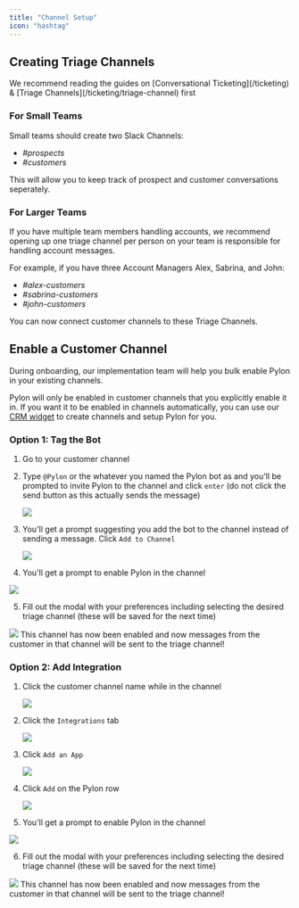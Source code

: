 ```yaml
---
title: "Channel Setup"
icon: "hashtag"
---
```


## Creating Triage Channels

<Tip>
  We recommend reading the guides on [Conversational Ticketing](/ticketing) &
  [Triage Channels](/ticketing/triage-channel) first
</Tip>

### For Small Teams

Small teams should create two Slack Channels:

- _#prospects_
- _#customers_

This will allow you to keep track of prospect and customer conversations
seperately.

### For Larger Teams

If you have multiple team members handling accounts, we recommend opening up one
triage channel per person on your team is responsible for handling account
messages.

For example, if you have three Account Managers Alex, Sabrina, and John:

- _#alex-customers_
- _#sabrina-customers_
- _#john-customers_

<Check>You can now connect customer channels to these Triage Channels.</Check>

## Enable a Customer Channel

<Tip>
  During onboarding, our implementation team will help you bulk enable Pylon in
  your existing channels.
</Tip>

Pylon will only be enabled in customer channels that you explicitly enable it
in. If you want it to be enabled in channels automatically, you can use our
[CRM widget](/crm/salesforce/features#channel-creation-from-salesforce) to
create channels and setup Pylon for you.

### Option 1: Tag the Bot

1. Go to your customer channel
2. Type `@Pylon` or the whatever you named the Pylon bot as and you'll be
   prompted to invite Pylon to the channel and click `enter` (do not click the
   send button as this actually sends the message)
   <Frame>
     <img src="/images/enable-1.png" />
   </Frame>
3. You'll get a prompt suggesting you add the bot to the channel instead of
   sending a message. Click `Add to Channel`

   <Frame>
     <img src="/images/enable-2.png" />
   </Frame>

4. You'll get a prompt to enable Pylon in the channel

<Frame>
  <img src="/images/enable-3.png" />
</Frame>

5. Fill out the modal with your preferences including selecting the desired
   triage channel (these will be saved for the next time)

<Frame>
  <img src="/images/enable-4.png" />
</Frame>

<Check>
  This channel has now been enabled and now messages from the customer in that
  channel will be sent to the triage channel!
</Check>

### Option 2: Add Integration

1. Click the customer channel name while in the channel

   <Frame>
     <img src="/images/integration-1.png" />
   </Frame>

2. Click the `Integrations` tab

   <Frame>
     <img src="/images/integration-2.png" />
   </Frame>

3. Click `Add an App`

   <Frame>
     <img src="/images/integration-3.png" />
   </Frame>

4. Click `Add` on the Pylon row

   <Frame>
     <img src="/images/integration-4.png" />
   </Frame>

5. You'll get a prompt to enable Pylon in the channel

<Frame>
  <img src="/images/enable-3.png" />
</Frame>

6. Fill out the modal with your preferences including selecting the desired
   triage channel (these will be saved for the next time)

<Frame>
  <img src="/images/enable-4.png" />
</Frame>

<Check>
  This channel has now been enabled and now messages from the customer in that
  channel will be sent to the triage channel!
</Check>
